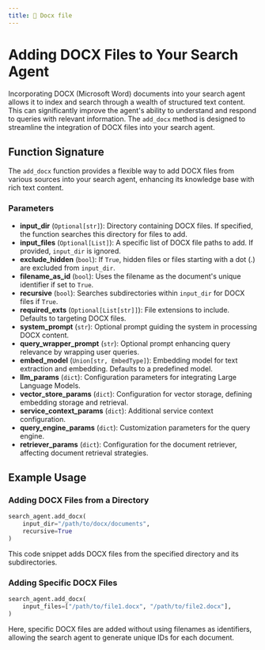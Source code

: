 ```yaml
---
title: 📄 Docx file
---
```


# Adding DOCX Files to Your Search Agent

Incorporating DOCX (Microsoft Word) documents into your search agent allows it to index and search through a wealth of structured text content. This can significantly improve the agent's ability to understand and respond to queries with relevant information. The `add_docx` method is designed to streamline the integration of DOCX files into your search agent.

## Function Signature

The `add_docx` function provides a flexible way to add DOCX files from various sources into your search agent, enhancing its knowledge base with rich text content.

### Parameters

- **input_dir** (`Optional[str]`): Directory containing DOCX files. If specified, the function searches this directory for files to add.
- **input_files** (`Optional[List]`): A specific list of DOCX file paths to add. If provided, `input_dir` is ignored.
- **exclude_hidden** (`bool`): If `True`, hidden files or files starting with a dot (.) are excluded from `input_dir`.
- **filename_as_id** (`bool`): Uses the filename as the document's unique identifier if set to `True`.
- **recursive** (`bool`): Searches subdirectories within `input_dir` for DOCX files if `True`.
- **required_exts** (`Optional[List[str]]`): File extensions to include. Defaults to targeting DOCX files.
- **system_prompt** (`str`): Optional prompt guiding the system in processing DOCX content.
- **query_wrapper_prompt** (`str`): Optional prompt enhancing query relevance by wrapping user queries.
- **embed_model** (`Union[str, EmbedType]`): Embedding model for text extraction and embedding. Defaults to a predefined model.
- **llm_params** (`dict`): Configuration parameters for integrating Large Language Models.
- **vector_store_params** (`dict`): Configuration for vector storage, defining embedding storage and retrieval.
- **service_context_params** (`dict`): Additional service context configuration.
- **query_engine_params** (`dict`): Customization parameters for the query engine.
- **retriever_params** (`dict`): Configuration for the document retriever, affecting document retrieval strategies.


## Example Usage

### Adding DOCX Files from a Directory

```python
search_agent.add_docx(
    input_dir="/path/to/docx/documents",
    recursive=True
)
```

This code snippet adds DOCX files from the specified directory and its subdirectories.

### Adding Specific DOCX Files

```python
search_agent.add_docx(
    input_files=["/path/to/file1.docx", "/path/to/file2.docx"],
)
```

Here, specific DOCX files are added without using filenames as identifiers, allowing the search agent to generate unique IDs for each document.